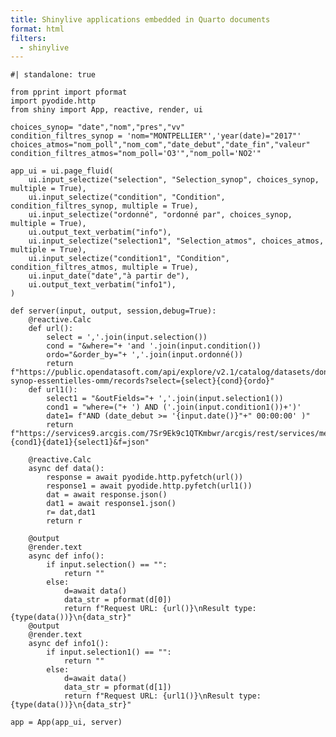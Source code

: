 ```yaml
---
title: Shinylive applications embedded in Quarto documents
format: html
filters:
  - shinylive
---
```


```shinylive-python

#| standalone: true

from pprint import pformat
import pyodide.http
from shiny import App, reactive, render, ui

choices_synop= "date","nom","pres","vv"
condition_filtres_synop = 'nom="MONTPELLIER"','year(date)="2017"'
choices_atmos="nom_poll","nom_com","date_debut","date_fin","valeur"
condition_filtres_atmos="nom_poll='O3'","nom_poll='NO2'"

app_ui = ui.page_fluid(
    ui.input_selectize("selection", "Selection_synop", choices_synop, multiple = True),
    ui.input_selectize("condition", "Condition", condition_filtres_synop, multiple = True),
    ui.input_selectize("ordonné", "ordonné par", choices_synop, multiple = True),
    ui.output_text_verbatim("info"),
    ui.input_selectize("selection1", "Selection_atmos", choices_atmos, multiple = True),
    ui.input_selectize("condition1", "Condition", condition_filtres_atmos, multiple = True),
    ui.input_date("date","à partir de"),
    ui.output_text_verbatim("info1"),
)

def server(input, output, session,debug=True):
    @reactive.Calc
    def url():
        select = ','.join(input.selection())
        cond = "&where="+ 'and '.join(input.condition())
        ordo="&order_by="+ ','.join(input.ordonné())
        return f"https://public.opendatasoft.com/api/explore/v2.1/catalog/datasets/donnees-synop-essentielles-omm/records?select={select}{cond}{ordo}"
    def url1():
        select1 = "&outFields="+ ','.join(input.selection1())
        cond1 = "where=("+ ') AND ('.join(input.condition1())+')'
        date1= f"AND (date_debut >= '{input.date()}"+" 00:00:00' )"
        return f"https://services9.arcgis.com/7Sr9Ek9c1QTKmbwr/arcgis/rest/services/mesures_occitanie_72h_poll_princ/FeatureServer/0/query?{cond1}{date1}{select1}&f=json"

    @reactive.Calc
    async def data():
        response = await pyodide.http.pyfetch(url())
        response1 = await pyodide.http.pyfetch(url1())
        dat = await response.json()
        dat1 = await response1.json()
        r= dat,dat1
        return r

    @output
    @render.text
    async def info():
        if input.selection() == "":
            return ""
        else:
            d=await data()
            data_str = pformat(d[0])
            return f"Request URL: {url()}\nResult type: {type(data())}\n{data_str}"
    @output
    @render.text
    async def info1():
        if input.selection1() == "":
            return ""
        else:
            d=await data()
            data_str = pformat(d[1])
            return f"Request URL: {url1()}\nResult type: {type(data())}\n{data_str}"

app = App(app_ui, server)

```

